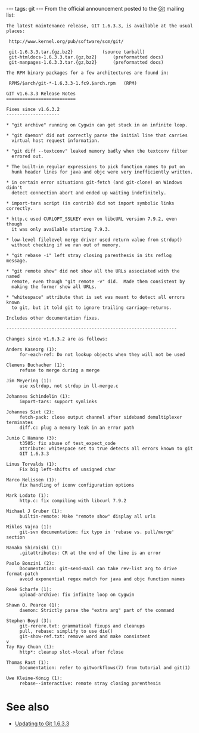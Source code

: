 ---
tags: git
---
From the official announcement posted to the [[Git]] mailing list:

<pre>The latest maintenance release, GIT 1.6.3.3, is available at the usual
places:

 http://www.kernel.org/pub/software/scm/git/

 git-1.6.3.3.tar.{gz,bz2}			(source tarball)
 git-htmldocs-1.6.3.3.tar.{gz,bz2}		(preformatted docs)
 git-manpages-1.6.3.3.tar.{gz,bz2}		(preformatted docs)

The RPM binary packages for a few architectures are found in:

 RPMS/$arch/git-*-1.6.3.3-1.fc9.$arch.rpm	(RPM)

GIT v1.6.3.3 Release Notes
==========================

Fixes since v1.6.3.2
--------------------

* "git archive" running on Cygwin can get stuck in an infinite loop.

* "git daemon" did not correctly parse the initial line that carries
  virtual host request information.

* "git diff --textconv" leaked memory badly when the textconv filter
  errored out.

* The built-in regular expressions to pick function names to put on
  hunk header lines for java and objc were very inefficiently written.

* in certain error situations git-fetch (and git-clone) on Windows didn't
  detect connection abort and ended up waiting indefinitely.

* import-tars script (in contrib) did not import symbolic links correctly.

* http.c used CURLOPT_SSLKEY even on libcURL version 7.9.2, even though
  it was only available starting 7.9.3.

* low-level filelevel merge driver used return value from strdup()
  without checking if we ran out of memory.

* "git rebase -i" left stray closing parenthesis in its reflog message.

* "git remote show" did not show all the URLs associated with the named
  remote, even though "git remote -v" did.  Made them consistent by
  making the former show all URLs.

* "whitespace" attribute that is set was meant to detect all errors known
  to git, but it told git to ignore trailing carriage-returns.

Includes other documentation fixes.

----------------------------------------------------------------

Changes since v1.6.3.2 are as follows:

Anders Kaseorg (1):
     for-each-ref: Do not lookup objects when they will not be used

Clemens Buchacher (1):
     refuse to merge during a merge

Jim Meyering (1):
     use xstrdup, not strdup in ll-merge.c

Johannes Schindelin (1):
     import-tars: support symlinks

Johannes Sixt (2):
     fetch-pack: close output channel after sideband demultiplexer terminates
     diff.c: plug a memory leak in an error path

Junio C Hamano (3):
     t3505: fix abuse of test_expect_code
     attribute: whitespace set to true detects all errors known to git
     GIT 1.6.3.3

Linus Torvalds (1):
     Fix big left-shifts of unsigned char

Marco Nelissen (1):
     fix handling of iconv configuration options

Mark Lodato (1):
     http.c: fix compiling with libcurl 7.9.2

Michael J Gruber (1):
     builtin-remote: Make "remote show" display all urls

Miklos Vajna (1):
     git-svn documentation: fix typo in 'rebase vs. pull/merge' section

Nanako Shiraishi (1):
     .gitattributes: CR at the end of the line is an error

Paolo Bonzini (2):
     Documentation: git-send-mail can take rev-list arg to drive format-patch
     avoid exponential regex match for java and objc function names

René Scharfe (1):
     upload-archive: fix infinite loop on Cygwin

Shawn O. Pearce (1):
     daemon: Strictly parse the "extra arg" part of the command

Stephen Boyd (3):
     git-rerere.txt: grammatical fixups and cleanups
     pull, rebase: simplify to use die()
     git-show-ref.txt: remove word and make consistent
v
Tay Ray Chuan (1):
     http*: cleanup slot->local after fclose

Thomas Rast (1):
     Documentation: refer to gitworkflows(7) from tutorial and git(1)

Uwe Kleine-König (1):
     rebase--interactive: remote stray closing parenthesis</pre>

= See also =

* [[Updating to Git 1.6.3.3]]
